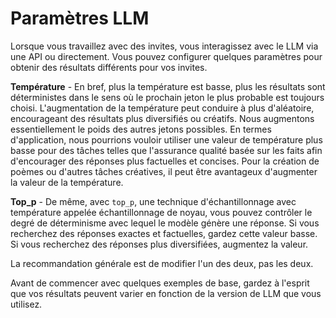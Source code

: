 # Paramètres LLM

Lorsque vous travaillez avec des invites, vous interagissez avec le LLM via une API ou directement. Vous pouvez configurer quelques paramètres pour obtenir des résultats différents pour vos invites. 

**Température** - En bref, plus la température est basse, plus les résultats sont déterministes dans le sens où le prochain jeton le plus probable est toujours choisi. L'augmentation de la température peut conduire à plus d'aléatoire, encourageant des résultats plus diversifiés ou créatifs. Nous augmentons essentiellement le poids des autres jetons possibles. En termes d'application, nous pourrions vouloir utiliser une valeur de température plus basse pour des tâches telles que l'assurance qualité basée sur les faits afin d'encourager des réponses plus factuelles et concises. Pour la création de poèmes ou d'autres tâches créatives, il peut être avantageux d'augmenter la valeur de la température.

**Top_p** - De même, avec `top_p`, une technique d'échantillonnage avec température appelée échantillonnage de noyau, vous pouvez contrôler le degré de déterminisme avec lequel le modèle génère une réponse. Si vous recherchez des réponses exactes et factuelles, gardez cette valeur basse. Si vous recherchez des réponses plus diversifiées, augmentez la valeur. 

La recommandation générale est de modifier l'un des deux, pas les deux.

Avant de commencer avec quelques exemples de base, gardez à l'esprit que vos résultats peuvent varier en fonction de la version de LLM que vous utilisez.
